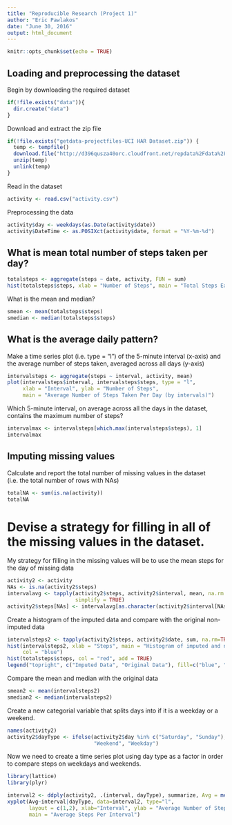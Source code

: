 ```yaml
---
title: "Reproducible Research (Project 1)"
author: "Eric Pawlakos"
date: "June 30, 2016"
output: html_document
---
```


```r
knitr::opts_chunk$set(echo = TRUE)
```

## Loading and preprocessing the dataset

Begin by downloading the required dataset
```r
if(!file.exists("data")){
  dir.create("data")
}
```

Download and extract the zip file
```r
if(!file.exists("getdata-projectfiles-UCI HAR Dataset.zip")) {
  temp <- tempfile()
  download.file("http://d396qusza40orc.cloudfront.net/repdata%2Fdata%2Factivity.zip",temp)
  unzip(temp)
  unlink(temp)
}
```

Read in the dataset
```r
activity <- read.csv("activity.csv")
```

Preprocessing the data
```r
activity$day <- weekdays(as.Date(activity$date))
activity$DateTime <- as.POSIXct(activity$date, format = "%Y-%m-%d")
```
 
## What is mean total number of steps taken per day? 
```r
totalsteps <- aggregate(steps ~ date, activity, FUN = sum)
hist(totalsteps$steps, xlab = "Number of Steps", main = "Total Steps Each Day")
```

What is the mean and median? 
```r
smean <- mean(totalsteps$steps)
smedian <- median(totalsteps$steps)
```


## What is the average daily pattern?

Make a time series plot (i.e. type = "l") of the 5-minute interval (x-axis) and the average number of steps taken, averaged across all days (y-axis)

```r
intervalsteps <- aggregate(steps ~ interval, activity, mean)
plot(intervalsteps$interval, intervalsteps$steps, type = "l",
     xlab = "Interval", ylab = "Number of Steps",
     main = "Average Number of Steps Taken Per Day (by intervals)")
```

Which 5-minute interval, on average across all the days in the dataset, contains the maximum number of steps?
```r
intervalmax <- intervalsteps[which.max(intervalsteps$steps), 1]
intervalmax
```


## Imputing missing values 

Calculate and report the total number of missing values in the dataset (i.e. the total number of rows with NAs)

```r
totalNA <- sum(is.na(activity))
totalNA
```

# Devise a strategy for filling in all of the missing values in the dataset. 

My strategy for filling in the missing values will be to use the mean steps for the day of missing data 
```r
activity2 <- activity
NAs <- is.na(activity2$steps)
intervalavg <- tapply(activity2$steps, activity2$interval, mean, na.rm = TRUE,
                      simplify = TRUE)
activity2$steps[NAs] <- intervalavg[as.character(activity2$interval[NAs])]
```
Create a histogram of the imputed data and compare with the original non-imputed data 

```r
intervalsteps2 <- tapply(activity2$steps, activity2$date, sum, na.rm=TRUE, simplify=T)
hist(intervalsteps2, xlab = "Steps", main = "Histogram of imputed and non-imputed data",
     col = "blue")
hist(totalsteps$steps, col = "red", add = TRUE)
legend("topright", c("Imputed Data", "Original Data"), fill=c("blue", "red"))
```

Compare the mean and median with the original data
```r
smean2 <- mean(intervalsteps2)
smedian2 <- median(intervalsteps2)
```


Create a new categorial variable that splits days into if it is 
a weekday or a weekend.
```r
names(activity2)
activity2$dayType <- ifelse(activity2$day %in% c("Saturday", "Sunday"),
                            "Weekend", "Weekday")
```

Now we need to create a time series plot using day type as a factor 
in order to compare steps on weekdays and weekends.
```r
library(lattice)
library(plyr)

interval2 <- ddply(activity2, .(interval, dayType), summarize, Avg = mean(steps))
xyplot(Avg~interval|dayType, data=interval2, type="l",  
       layout = c(1,2), xlab="Interval", ylab = "Average Number of Steps",
       main = "Average Steps Per Interval")
```
